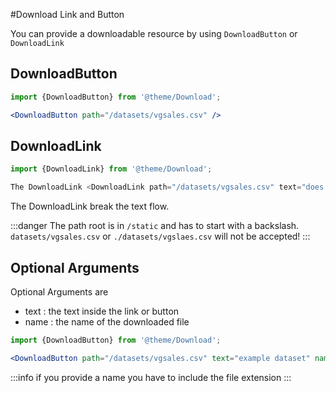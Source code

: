 #Download Link and Button


You can provide a downloadable resource by using `DownloadButton` or `DownloadLink`

## DownloadButton 

```jsx
import {DownloadButton} from '@theme/Download';

<DownloadButton path="/datasets/vgsales.csv" />
```

<DownloadButton path="/datasets/vgsales.csv" />

## DownloadLink 

```jsx
import {DownloadLink} from '@theme/Download';

The DownloadLink <DownloadLink path="/datasets/vgsales.csv" text="does not"/> break the text flow.
```

The DownloadLink <DownloadLink path="/datasets/vgsales.csv" text="does not"/> break the text flow.

:::danger
The path root is in `/static` and has to start with a backslash. `datasets/vgsales.csv` or `./datasets/vgslaes.csv` will not be accepted!
:::

## Optional Arguments

Optional Arguments are 
+ text : the text inside the link or button 
+ name : the name of the downloaded file 

```jsx
import {DownloadButton} from '@theme/Download';

<DownloadButton path="/datasets/vgsales.csv" text="example dataset" name="dataset.csv"/>
```
<DownloadButton path="/datasets/vgsales.csv" text="example dataset" name="dataset.csv"/>

:::info
if you provide a name you have to include the file extension
:::